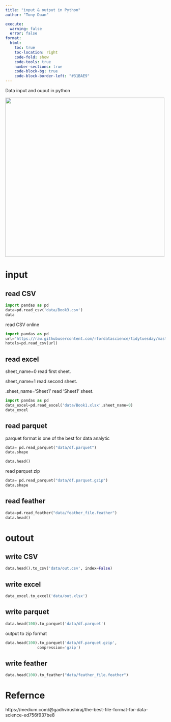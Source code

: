 ```yaml
---
title: "input & output in Python"
author: "Tony Duan"

execute:
  warning: false
  error: false
format:
  html:
    toc: true
    toc-location: right
    code-fold: show
    code-tools: true
    number-sections: true
    code-block-bg: true
    code-block-border-left: "#31BAE9"
---
```


Data input and ouput in python

![](images/1_-OQi5hp-uoL_KdIydr4hew.gif){width="500"}

# input



## read CSV

```python
import pandas as pd
data=pd.read_csv('data/Book3.csv')
data
```

read CSV online

```python
import pandas as pd
url='https://raw.githubusercontent.com/rfordatascience/tidytuesday/master/data/2020/2020-02-11/hotels.csv'
hotels=pd.read_csv(url)
```

## read excel

sheet_name=0 read first sheet.

sheet_name=1 read second sheet.

.sheet_name='Sheet1' read 'Sheet1' sheet.

```python
import pandas as pd
data_excel=pd.read_excel('data/Book1.xlsx',sheet_name=0)
data_excel
```

## read parquet

parquet format is one of the best for data analytic

```python
data= pd.read_parquet("data/df.parquet")
data.shape
```

```python
data.head()
```

read parquet zip

```python
data= pd.read_parquet("data/df.parquet.gzip")
data.shape
```

## read feather

```python
data=pd.read_feather("data/feather_file.feather")
data.head()
```

# outout

## write CSV

```python
data.head().to_csv('data/out.csv', index=False)  
```

## write excel

```python
data_excel.to_excel('data/out.xlsx')
```

## write parquet

```python
data.head(100).to_parquet('data/df.parquet') 
```

output to zip format

```python
data.head(100).to_parquet('data/df.parquet.gzip',
              compression='gzip')  
```

## write feather

```python
data.head(100).to_feather("data/feather_file.feather")
```

# Refernce

https://medium.com/@gadhvirushiraj/the-best-file-format-for-data-science-ed756f937be8
